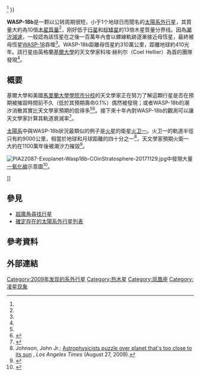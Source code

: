 {{Planetbox begin
| name = WASP-18b
}}
{{Planetbox image
| image = Exoplanet Comparison WASP-18 b.png
| caption = WASP-18b(右)和[[木星|木星]]比较
}}
{{Planetbox star
| star = [[WASP-18|WASP-18]]
| constell = [[凤凰座|凤凰座]]<ref name="cz">{{cite web
 | title=WASP-18b
 | work=Exoplanet Transit Database
 | url=http://var2.astro.cz/ETD/etd.php?STARNAME=WASP-18&PLANET=b
 | accessdate=2009-08-29
 | archive-date=2012-04-06
 | archive-url=https://www.webcitation.org/66j5QQOBw?url=http://var2.astro.cz/ETD/etd.php?STARNAME=WASP-18
 | dead-url=no
 }}</ref>
| RA = {{RA|01|37|25.0335}}<ref name="Gaia DR2"/>
| DEC = {{DEC|−45|40|40.377}}<ref name="Gaia DR2"/>
| app_mag = 9.29<ref name="cz" />
| dist_ly = {{val|404|1}}<ref name="Gaia DR2"/>
| dist_pc = {{val|123.9|0.4}}<ref name="Gaia DR2"/>
| class = F6<ref name="EPE" />
| mass = 1.25<ref>{{Cite web |url=http://exep.jpl.nasa.gov/atlas/atlas_profile.cfm?Star=474 |title=PlanetQuest: WASP-18 b |access-date=2018-07-19 |archive-url=https://web.archive.org/web/20130218185952/http://exep.jpl.nasa.gov/atlas/atlas_profile.cfm?Star=474 |archive-date=2013-02-18 |dead-url=yes }}</ref>
}}
{{Planetbox orbit
| semimajor = 0.02026 ± 0.00068<ref name="EPE">{{cite web |url=http://exoplanet.eu/planet.php?p1=WASP-18&p2=b |title=Notes for planet WASP-18b |work=The Extrasolar Planets Encyclopaedia |accessdate=2009-09-15 |archive-date=2012-04-06 |archive-url=https://www.webcitation.org/66j5RRAzL?url=http://exoplanet.eu/planet.php?p1=WASP-18 |dead-url=no }}</ref>
| periastron = 0.02007
| apastron = 0.02045
| period = {{val|0.94145455|0.00000087|-0.00000132}}<ref name="McDonald2018"/>
| period_hour = 22.59487
| eccentricity = 0.0092 ± 0.0028<ref name="EPE" />
| inclination = 86 ± 2.5<ref name="EPE" />
| arg_peri = 96 ± 10<ref name="EPE" />
| t_transit = {{val|2448436.2359|0.0125|-0.0082}}<ref name="McDonald2018"/>
}}
{{Planetbox character
| mass = 10.3 ± 0.69<ref name="EPE" />
| radius = 1.106{{±|0.072|0.054}}<ref name="EPE" />
}}
{{Planetbox discovery
| discovery_date = 2009年8月27日<ref name="Hellier2009" />
| discoverers = 科埃·赫利尔等人（[[超廣角尋找行星|SuperWASP]]）<ref name="Hellier2009" />
| discovery_site = 
| discovery_method = 凌日法<ref name="Hellier2009" />（包含次食）
| detection_methods = 徑向速度法
| discovery_status = 已發表論文<ref name="Hellier2009" />
}}
{{Planetbox catalog
| names = HD 10069 b, HIP 7562 b
}}
{{Planetbox reference
| star = WASP-18
| planet = b
}}
{{Planetbox end}}

'''WASP-18b'''是一颗以公转周期很短，小于1个地球日而聞名的[[太陽系外行星|太陽系外行星]]，其質量大約為10倍[[木星質量|木星質量]]<ref name="Hellier2009" />，刚好低于[[行星|行星]]和[[棕矮星|棕矮星]]的13倍木星質量分界线。因為[[潮汐加速#潮汐減速|潮汐減速]]，一般認為該恆星在之後一百萬年內會以螺線軌跡逐漸接近母恆星，最終被母恆星[[WASP-18|WASP-18]]吞噬<ref name="Hellier2009" />。WASP-18b距離母恆星約310萬公里，距離地球約410光年。該行星由英格蘭[[基爾大學_(英國)|基爾大學]]的天文學家科埃·赫利尔（Coel Hellier）為首的團隊發現<ref name="Hellier2009" />。

== 概要 ==
基爾大學和美國[[馬里蘭大學學院市分校|馬里蘭大學學院市分校]]的天文學家正在努力了解這顆行星是否在預期被摧毀時間前不久（低於其預期壽命0.1%）偶然被發現；或者WASP-18b的潮汐消散其實比天文學家預期的低得多<ref name="Hellier2009" /><ref name="Hamilton">{{cite journal
  | last = Hamilton
  | first = Douglas P.
  | title = Extrasolar planets: Secrets that only tides will tell
  | journal = [[自然_(期刊)|Nature]]
  | volume = 460
  | issue = 7259
  | pages = 1086–1087
  | publisher = [[自然出版集团|Nature Publishing Group]]
  | date = 2009-08-27
  | url = http://www.nature.com/nature/journal/v460/n7259/full/4601086a.html
  | doi = 10.1038/4601086a
  | accessdate = 2009-08-28
  | pmid = 19713920
  | bibcode = 2009Natur.460.1086H
  | archive-date = 2010-07-17
  | archive-url = https://web.archive.org/web/20100717074027/http://www.nature.com/nature/journal/v460/n7259/full/4601086a.html
  }}</ref>。接下來十年內對WASP-18b的觀測可以讓天文學家計算其軌道衰減率<ref name="Thompson">{{cite web
  | last = Thompson
  | first = Andrea
  | authorlink = 
  | title = Newfound Planet Might Be Near Death
  | work = Space.Com
  | publisher = {{link-en|Imaginova| Imaginova}}
  | date = 2009-08-26
  | url = http://www.space.com/scienceastronomy/090826-strange-planet.html
  | doi = 
  | accessdate = 2009-08-28
  | archive-date = 2010-10-12
  | archive-url = https://web.archive.org/web/20101012062554/http://www.space.com/scienceastronomy/090826-strange-planet.html
  }}</ref>。

[[太陽系|太陽系]]中與WASP-18b狀況最類似的例子是[[火星|火星]]的衛星[[火卫一|火卫一]]。火卫一的軌道半徑只有約9000公里，相當於地球和月球距離的四十分之一<ref>Johnson, John Jr.; [http://www.latimes.com/news/nationworld/nation/la-sci-planet27-2009aug27,0,5882308.story Astrophysicists puzzle over planet that's too close to its sun] {{Wayback|url=http://www.latimes.com/news/nationworld/nation/la-sci-planet27-2009aug27,0,5882308.story |date=20090903173018 }}, ''Los Angeles Times'' (August 27, 2009).</ref>，天文學家預期火衛一大約在1100萬年後被潮汐力摧毀<ref>{{cite arXiv
  | last = Sharma | first = Bijay Kumar
  | title = Theoretical Formulation of the Phobos, moon of Mars, rate of altitudinal loss
  | date = 2008-05-10
  | eprint = 0805.1454
  | class = astro-ph
}}</ref>。

[[File:PIA22087-Exoplanet-Wasp18b-COinStratosphere-20171129.jpg|thumb]]中發現大量[[一氧化碳|一氧化碳]]示意圖<ref name="NASA-20171129a">{{cite web |last1=Landau |first1=Elizabeth |last2=Zubritsky |first2=Elizabeth |title=Exoplanet Has Smothering Stratosphere Without Water |url=https://www.jpl.nasa.gov/news/news.php?feature=7012 |date=29 November 2017 |work=[[NASA|NASA]] |accessdate=29 November 2017 |archive-date=2020-11-09 |archive-url=https://web.archive.org/web/20201109011229/https://www.jpl.nasa.gov/news/news.php?feature=7012 }}</ref>。
</center>]]

== 參見 ==
* [[超廣角尋找行星|超廣角尋找行星]]
* [[確定存在的太陽系外行星列表|確定存在的太陽系外行星列表]]

== 參考資料 ==
{{reflist|refs=

<ref name="Gaia DR2">{{Cite DR2|4955371367334610048}}</ref>

<ref name="Hellier2009">{{cite journal | title=An orbital period of 0.94days for the hot-Jupiter planet WASP-18b | url=http://orbi.ulg.ac.be/bitstream/2268/28276/1/nature08245.pdf | format=PDF | last1=Hellier | first1=Coel | last2=Anderson | first2=D. R. | last3=Collier Cameron | first3=A. | last4=Gillon | first4=M. | last5=Hebb | first5=L. | last6=Maxted | first6=P. F. L. | last7=Queloz | first7=D. | last8=Smalley | first8=B. | last9=Triaud | first9=A. H. M. J. | last10=West | first10=R. G. | last11=Wilson | first11=D. M. | last12=Bentley | first12=S. J. | last13=Enoch | first13=B. | last14=Horne | first14=K. | last15=Irwin | first15=J. | last16=Lister | first16=T. A. | last17=Mayor | first17=M. | last18=Parley | first18=N. | last19=Pepe | first19=F. | last20=Pollacco | first20=D. L. | last21=Segransan | first21=D. | last22=Udry | first22=S. | last23=Wheatley | first23=P. J. | display-authors=1 |  journal=Nature | volume=460 | issue=7259 | pages=1098–1100 | year=2009 | bibcode=2009Natur.460.1098H | doi=10.1038/nature08245 | pmid=19713926}}</ref>

<ref name="McDonald2018">{{cite journal | title=Pre-discovery transits of the exoplanets WASP-18b and WASP-33b from Hipparcos | last1=McDonald | first1=I. | last2=Kerins | first2=E. | journal=Monthly Notices of the Royal Astronomical Society: Letters | volume=477 | issue=1 | pages=L21–L24 | year=2018 | arxiv=1803.06187 | bibcode=2018MNRAS.477L..21M | doi=10.1093/mnrasl/sly045 }}</ref>

}}

== 外部連結 ==
{{wikinews|Extrasolar planet may eventually collide into its star}}
{{commonscat-inline|WASP-18 b|WASP-18b}}

{{Sky|01|37|25|-|45|40|41}}

[[Category:2009年发现的系外行星|Category:2009年发现的系外行星]]
[[Category:热木星|Category:热木星]]
[[Category:凤凰座|Category:凤凰座]] 
[[Category:凌星现象|Category:凌星现象]]